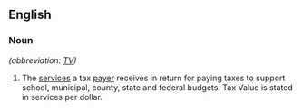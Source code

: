 ==English==

===Noun===
{{en-noun|sg=[[tax]] [[value]]}} ''(abbreviation: [[TV]])''

# The [[services]] a tax [[payer]] receives in return for paying taxes to support school, municipal, county, state and federal budgets. Tax Value is stated in services per dollar.